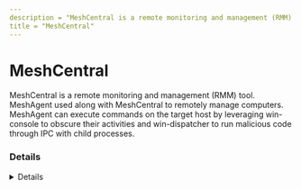 ```yaml
---
description = "MeshCentral is a remote monitoring and management (RMM) tool. MeshAgent used along with MeshCentral to remotely manage computers. MeshAgent can execute commands on the target host by leveraging win-console to obscure their activities and win-dispatcher to run malicious code through IPC with child processes."
title = "MeshCentral"
---
```




# MeshCentral

MeshCentral is a remote monitoring and management (RMM) tool. MeshAgent used along with MeshCentral to remotely manage computers. MeshAgent can execute commands on the target host by leveraging win-console to obscure their activities and win-dispatcher to run malicious code through IPC with child processes.


### Details
<Details author={"@kostastsale"}
         category={""}
         created={"2024-09-20"}
         website={"https://meshcentral.com/"}
         lastModified={"2025-07-18"}
         privileges={"SYSTEM"}
         free={ "Yes" }
         verification={ "N/A" }
/>

#### Installation Paths
<Card code={ ["meshcentral*.exe", "meshagent*.exe", "/usr/local/mesh_services/meshagent/meshagent/*", "/usr/local/mesh_services/meshagent/*"] }/>

#### Supported OS
<Badges color="warning" badges={ ["Windows", "Linux", "MacOS", "FreeBSD"] }/>

#### Capabilities
<Badges color="#FFA500" badges={ ["Remote Desktop & Terminal", "Remote File Access", "Text and Voice Chat", "Server File Storage", "Real-time User interface", "Port Forwarding"] }/>

#### Known Vulnerabilities
- [CVE-2024-26135](CVE-2024-26135)


### Forensic Artifacts

#### Disk Artifacts
<EuiSpacer size="xl"/>
<DiskArtifacts data={ [{"File": "C:\\Program Files\\Mesh Agent\\MeshAgent.exe", "Description": "Local MeshAgent service binary after installation", "OS": "Windows"}, {"File": "C:\\Program Files\\Mesh Agent\\MeshAgent.msh", "Description": "Local MeshAgent service configuration file. Contains configuration settings including the MeshCentral server address, port, and other settings. If the MeshAgent is run without being installed, the configuration file is created in the same directory as the MeshAgent binary.", "OS": "Windows"}, {"File": "/usr/local/mesh_services/meshagent/meshagent/meshagent", "Description": "Local MeshAgent service binary after installation", "OS": "MacOS"}, {"File": "/usr/local/mesh_services/meshagent/meshagent/meshagent.db", "Description": "Local Meshagent database after installation", "OS": "MacOS"}, {"File": "/usr/local/mesh_services/meshagent/meshagent/meshagent.msh", "Description": "Local Meshagent databconfiguration file after installation", "OS": "MacOS"}, {"File": "/usr/local/mesh_services/meshagent/meshagent", "Description": "Local MeshAgent service binary after installation", "OS": "Linux"}, {"File": "/usr/local/mesh_services/meshagent/meshagent.db", "Description": "Local Meshagent database after installation", "OS": "Linux"}, {"File": "/usr/local/mesh_services/meshagent/meshagent.msh", "Description": "Local Meshagent databconfiguration file after installation", "OS": "Linux"}] }/>

#### Event Log Artifacts
<EuiSpacer size="xl"/>
<EventLogTable data={ [{"EventID": 7045, "ProviderName": "Service Control Manager", "LogFile": "System.evtx", "ServiceName": "Mesh Agent background service", "ImagePath": "\"C:\\\\Program Files\\\\Mesh Agent\\\\MeshAgent.exe\"", "Description": "Service installation event as result of MeshAgent installation."}] }/>


#### Network Artifacts
<EuiSpacer size="xl"/>
<NetworkArtifactsTable data={ [{"Description": "Known remote domains", "Domains": ["user_managed", "meshcentral.com"], "Ports": []}] }/>




### Detections
- Detects potential network activity of MeshCentral RMM tool
  - [Sigma Rule](https://github.com/magicsword-io/LOLRMM/blob/main/detections/sigma/meshcentral_network_sigma.yml)
- Detects potential processes activity of MeshCentral RMM tool
  - [Sigma Rule](https://github.com/magicsword-io/LOLRMM/blob/main/detections/sigma/meshcentral_processes_sigma.yml)
- Detects MeshAgent Command Execution via MeshCentral
  - [Sigma Rule](https://github.com/tsale/Sigma_rules/blob/main/Threat%20Hunting%20Queries/proc_creation_windows_meshagent.yml)

### References
- [https://ylianst.github.io/MeshCentral/meshcentral/](https://ylianst.github.io/MeshCentral/meshcentral/)
- [https://github.com/Ylianst/MeshAgent](https://github.com/Ylianst/MeshAgent)

### Acknowledgements
- Kostas (@kostastsale)
